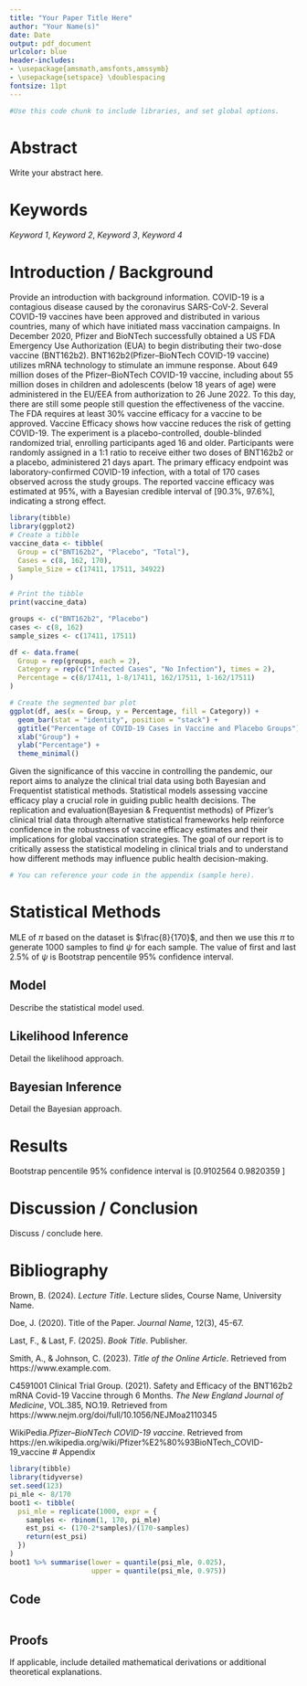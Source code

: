 ```yaml
---
title: "Your Paper Title Here"
author: "Your Name(s)"
date: Date
output: pdf_document
urlcolor: blue
header-includes:
- \usepackage{amsmath,amsfonts,amssymb}
- \usepackage{setspace} \doublespacing
fontsize: 11pt
---
```


```r
#Use this code chunk to include libraries, and set global options.
```

# Abstract
Write your abstract here.

# Keywords
*Keyword 1*, *Keyword 2*, *Keyword 3*, *Keyword 4*

\newpage

# Introduction / Background
Provide an introduction with background information.
COVID-19 is a contagious disease caused by the coronavirus SARS-CoV-2. Several COVID-19 vaccines have been approved and distributed in various countries, many of which have initiated mass vaccination campaigns. In December 2020, Pfizer and BioNTech successfully obtained a US FDA Emergency Use Authorization (EUA) to begin distributing their two-dose vaccine (BNT162b2). BNT162b2(Pfizer–BioNTech COVID-19 vaccine) utilizes mRNA technology to stimulate an immune response. About 649 million doses of the Pfizer–BioNTech COVID-19 vaccine, including about 55 million doses in children and adolescents (below 18 years of age) were administered in the EU/EEA from authorization to 26 June 2022. To this day, there are still some people still question the effectiveness of the vaccine. The FDA requires at least 30% vaccine efficacy for a vaccine to be approved. Vaccine Efficacy shows how vaccine reduces the risk of getting COVID-19.
The experiment is a placebo-controlled, double-blinded randomized trial, enrolling participants aged 16 and older. Participants were randomly assigned in a 1:1 ratio to receive either two doses of BNT162b2 or a placebo, administered 21 days apart. The primary efficacy endpoint was laboratory-confirmed COVID-19 infection, with a total of 170 cases observed across the study groups. The reported vaccine efficacy was estimated at 95%, with a Bayesian credible interval of [90.3%, 97.6%], indicating a strong effect.
```r
library(tibble)
library(ggplot2)
# Create a tibble
vaccine_data <- tibble(
  Group = c("BNT162b2", "Placebo", "Total"),
  Cases = c(8, 162, 170),
  Sample_Size = c(17411, 17511, 34922)
)

# Print the tibble
print(vaccine_data)
```

```r
groups <- c("BNT162b2", "Placebo")
cases <- c(8, 162)
sample_sizes <- c(17411, 17511)

df <- data.frame(
  Group = rep(groups, each = 2),
  Category = rep(c("Infected Cases", "No Infection"), times = 2),
  Percentage = c(8/17411, 1-8/17411, 162/17511, 1-162/17511)
)

# Create the segmented bar plot
ggplot(df, aes(x = Group, y = Percentage, fill = Category)) +
  geom_bar(stat = "identity", position = "stack") +
  ggtitle("Percentage of COVID-19 Cases in Vaccine and Placebo Groups") +
  xlab("Group") +
  ylab("Percentage") +
  theme_minimal()
```
Given the significance of this vaccine in controlling the pandemic, our report aims to analyze the clinical trial data using both Bayesian and Frequentist statistical methods. Statistical models assessing vaccine efficacy play a crucial role in guiding public health decisions. The replication and evaluation(Bayesian & Frequentist methods) of Pfizer’s clinical trial data through alternative statistical frameworks help reinforce confidence in the robustness of vaccine efficacy estimates and their implications for global vaccination strategies.
The goal of our report is to critically assess the statistical modeling in clinical trials and to understand how different methods may influence public health decision-making.
```r
# You can reference your code in the appendix (sample here).
```

# Statistical Methods
MLE of $\pi$ based on the dataset is $\frac{8}{170}$, and then we use this $\pi$ to generate 1000 samples to find $\psi$ for each sample. The value of first and last 2.5% of $\psi$ is Bootstrap pencentile 95% confidence interval.

## Model
Describe the statistical model used.

## Likelihood Inference
Detail the likelihood approach.

## Bayesian Inference
Detail the Bayesian approach.

# Results
Bootstrap pencentile 95% confidence interval is [0.9102564	0.9820359	]

# Discussion / Conclusion
Discuss / conclude here.

# Bibliography

Brown, B. (2024). *Lecture Title*. Lecture slides, Course Name, University Name.

Doe, J. (2020). Title of the Paper. *Journal Name*, 12(3), 45-67.

Last, F., & Last, F. (2025). *Book Title*. Publisher.

Smith, A., & Johnson, C. (2023). *Title of the Online Article*. Retrieved from https://www.example.com.

C4591001 Clinical Trial Group. (2021). Safety and Efficacy of the BNT162b2 mRNA Covid-19 Vaccine through 6 Months. *The New England Journal of Medicine*, VOL.385, NO.19. Retrieved from https://www.nejm.org/doi/full/10.1056/NEJMoa2110345

WikiPedia.*Pfizer–BioNTech COVID-19 vaccine*. Retrieved from https://en.wikipedia.org/wiki/Pfizer%E2%80%93BioNTech_COVID-19_vaccine
# Appendix
```r
library(tibble)
library(tidyverse)
set.seed(123)
pi_mle <- 8/170
boot1 <- tibble(
  psi_mle = replicate(1000, expr = {
    samples <- rbinom(1, 170, pi_mle)
    est_psi <- (170-2*samples)/(170-samples)
    return(est_psi)
  })
)
boot1 %>% summarise(lower = quantile(psi_mle, 0.025),
                    upper = quantile(psi_mle, 0.975))
```


## Code
```r
```

## Proofs
If applicable, include detailed mathematical derivations or additional theoretical explanations.
